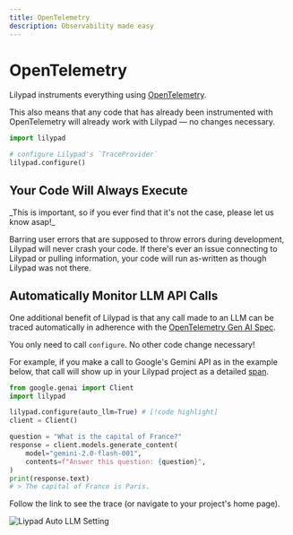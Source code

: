 ```yaml
---
title: OpenTelemetry
description: Observability made easy
---
```


# OpenTelemetry

Lilypad instruments everything using [OpenTelemetry](https://opentelemetry.io/).

This also means that any code that has already been instrumented with OpenTelemetry will already work with Lilypad — no changes necessary.

```python
import lilypad

# configure Lilypad's `TraceProvider`
lilypad.configure()
```

## Your Code Will Always Execute

<Warning>
    _This is important, so if you ever find that it's not the case, please let us know asap!_
</Warning>

Barring user errors that are supposed to throw errors during development, Lilypad will never crash your code. If there's ever an issue connecting to Lilypad or pulling information, your code will run as-written as though Lilypad was not there.

## Automatically Monitor LLM API Calls

One additional benefit of Lilypad is that any call made to an LLM can be traced automatically in adherence with the [OpenTelemetry Gen AI Spec](https://opentelemetry.io/docs/specs/semconv/attributes-registry/gen-ai/).

You only need to call `configure`. No other code change necessary!

For example, if you make a call to Google's Gemini API as in the example below, that call will show up in your Lilypad project as a detailed [span](./spans).

```python
from google.genai import Client
import lilypad

lilypad.configure(auto_llm=True) # [!code highlight]
client = Client()

question = "What is the capital of France?"
response = client.models.generate_content(
    model="gemini-2.0-flash-001",
    contents=f"Answer this question: {question}",
)
print(response.text)
# > The capital of France is Paris.
```

Follow the link to see the trace (or navigate to your project's home page).

![Liypad Auto LLM Setting](/assets/docs/lilypad/observability/open-telemetry/auto-llm.png)
